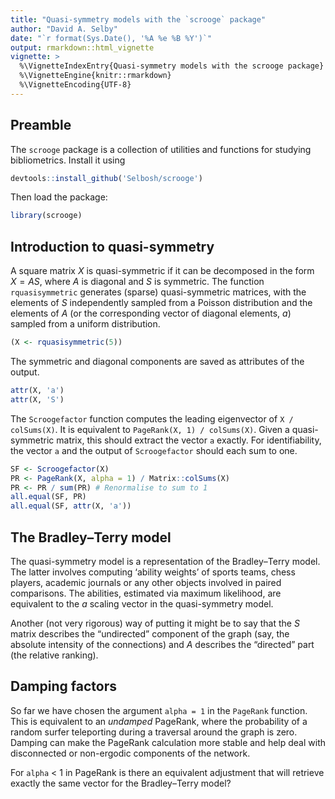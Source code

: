 ```yaml
---
title: "Quasi-symmetry models with the `scrooge` package"
author: "David A. Selby"
date: "`r format(Sys.Date(), '%A %e %B %Y')`"
output: rmarkdown::html_vignette
vignette: >
  %\VignetteIndexEntry{Quasi-symmetry models with the scrooge package}
  %\VignetteEngine{knitr::rmarkdown}
  %\VignetteEncoding{UTF-8}
---
```


## Preamble

The `scrooge` package is a collection of utilities and functions for studying bibliometrics. Install it using

```r
devtools::install_github('Selbosh/scrooge')
```

Then load the package:

```r
library(scrooge)
```

## Introduction to quasi-symmetry

A square matrix $X$ is quasi-symmetric if it can be decomposed in the form $X = AS$, where $A$ is diagonal and $S$ is symmetric. The function `rquasisymmetric` generates (sparse) quasi-symmetric matrices, with the elements of $S$ independently sampled from a Poisson distribution and the elements of $A$ (or the corresponding vector of diagonal elements, $a$) sampled from a uniform distribution.

```r
(X <- rquasisymmetric(5))
```

The symmetric and diagonal components are saved as attributes of the output.

```r
attr(X, 'a')
attr(X, 'S')
```

The `Scroogefactor` function computes the leading eigenvector of `X / colSums(X)`. It is equivalent to `PageRank(X, 1) / colSums(X)`. Given a quasi-symmetric matrix, this should extract the vector `a` exactly. For identifiability, the vector `a` and the output of `Scroogefactor` should each sum to one.

```r
SF <- Scroogefactor(X)
PR <- PageRank(X, alpha = 1) / Matrix::colSums(X)
PR <- PR / sum(PR) # Renormalise to sum to 1
all.equal(SF, PR)
all.equal(SF, attr(X, 'a'))
```

## The Bradley--Terry model

The quasi-symmetry model is a representation of the Bradley--Terry model. The latter involves computing 'ability weights' of sports teams, chess players, academic journals or any other objects involved in paired comparisons. The abilities, estimated via maximum likelihood, are equivalent to the $a$ scaling vector in the quasi-symmetry model.

Another (not very rigorous) way of putting it might be to say that the $S$ matrix describes the "undirected" component of the graph (say, the absolute intensity of the connections) and $A$ describes the "directed" part (the relative ranking).

## Damping factors

So far we have chosen the argument `alpha = 1` in the `PageRank` function. This is equivalent to an *undamped* PageRank, where the probability of a random surfer teleporting during a traversal around the graph is zero. Damping can make the PageRank calculation more stable and help deal with disconnected or non-ergodic components of the network.

For `alpha` < 1 in PageRank is there an equivalent adjustment that will retrieve exactly the same vector for the Bradley--Terry model?


